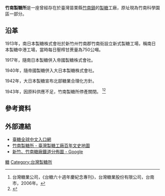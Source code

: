 '''竹南製糖所'''是一座曾經存在於臺灣苗栗縣[[竹南鎮|竹南鎮]]的[[製糖|製糖]]工廠，原址現為竹南科學園區一部分。
 
== 沿革 ==

1913年，南日本製糖株式會社於新竹州竹南郡竹南街設立新式製糖工場，稱南日本製糖中港工場，當時每日壓榨甘蔗量為750公噸。

1917年，隨南日本製糖併入帝國製糖株式會社。

1940年，隨帝國製糖併入大日本製糖株式會社。

1942年，大日本製糖宣布北部糖業合理化方針。

1943年，因原料供應不足，竹南製糖所停產關閉。 <ref name="台糖六十週年慶紀念專刊">台灣糖業公司，《台糖六十週年慶紀念專刊》，台灣糖業股份有限公司，台南市，2006年。</ref><ref>{{Cite web|url=http://www.observer-taipei.com/article.php?id=982|title=《觀察》雜誌 - NO.29 │ 英倫終須一決｜關懷鄉土 - 被遺忘的糖業文化─苗栗竹南工廠|accessdate=2016-12-22|work=www.observer-taipei.com|archive-date=2019-08-20|archive-url=https://web.archive.org/web/20190820020153/http://www.observer-taipei.com/article.php?id=982|dead-url=no}}</ref>

== 參考資料 ==
{{reflist|2}}

== 外部連結 ==
*[http://www.taisugar.com.tw/chinese/index.aspx 臺糖全球中文入口網] {{Wayback|url=http://www.taisugar.com.tw/chinese/index.aspx |date=20100829110525 }}
*[http://map.net.tw/taisugar/?dir-item=%e7%ab%b9%e5%8d%97%e7%b3%96%e5%bb%a0 竹南製糖所 - 臺灣製糖工廠百年文史地圖] {{Wayback|url=http://map.net.tw/taisugar/?dir-item=%e7%ab%b9%e5%8d%97%e7%b3%96%e5%bb%a0 |date=20190612021234 }}
*[https://www.google.com/maps/d/viewer?mid=1MSfmjdC8bhrlGx2McO0yiq1Kd4w&hl=en_US&ll=24.775105525940663%2C120.96342099999993&z=11 新竹、竹南糖廠鐵道分佈圖 - Google] {{Wayback|url=https://www.google.com/maps/d/viewer?mid=1MSfmjdC8bhrlGx2McO0yiq1Kd4w&hl=en_US&ll=24.775105525940663%2C120.96342099999993&z=11 |date=20161222230426 }}

{{台灣糖廠列表}}

[[Category:竹南鎮|糖]]
[[Category:台灣製糖所|Category:台灣製糖所]]